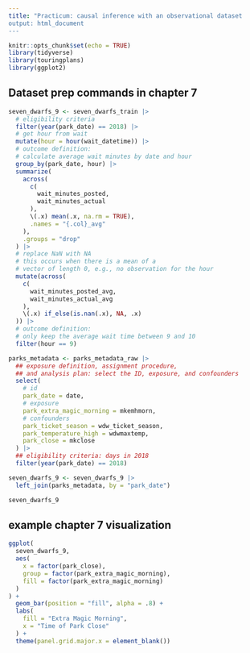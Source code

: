 ```yaml
---
title: "Practicum: causal inference with an observational dataset
output: html_document
---
```


```r
knitr::opts_chunk$set(echo = TRUE)
library(tidyverse)
library(touringplans)
library(ggplot2)
```

## Dataset prep commands in chapter 7
```r
seven_dwarfs_9 <- seven_dwarfs_train |>
  # eligibility criteria
  filter(year(park_date) == 2018) |>
  # get hour from wait
  mutate(hour = hour(wait_datetime)) |>
  # outcome definition:
  # calculate average wait minutes by date and hour
  group_by(park_date, hour) |>
  summarize(
    across(
      c(
        wait_minutes_posted,
        wait_minutes_actual
      ),
      \(.x) mean(.x, na.rm = TRUE),
      .names = "{.col}_avg"
    ),
    .groups = "drop"
  ) |>
  # replace NaN with NA
  # this occurs when there is a mean of a
  # vector of length 0, e.g., no observation for the hour
  mutate(across(
    c(
      wait_minutes_posted_avg,
      wait_minutes_actual_avg
    ),
    \(.x) if_else(is.nan(.x), NA, .x)
  )) |>
  # outcome definition:
  # only keep the average wait time between 9 and 10
  filter(hour == 9)

parks_metadata <- parks_metadata_raw |>
  ## exposure definition, assignment procedure,
  ## and analysis plan: select the ID, exposure, and confounders
  select(
    # id
    park_date = date,
    # exposure
    park_extra_magic_morning = mkemhmorn,
    # confounders
    park_ticket_season = wdw_ticket_season,
    park_temperature_high = wdwmaxtemp,
    park_close = mkclose
  ) |>
  ## eligibility criteria: days in 2018
  filter(year(park_date) == 2018)

seven_dwarfs_9 <- seven_dwarfs_9 |>
  left_join(parks_metadata, by = "park_date")

seven_dwarfs_9
```

## example chapter 7 visualization
```r
ggplot(
  seven_dwarfs_9,
  aes(
    x = factor(park_close),
    group = factor(park_extra_magic_morning),
    fill = factor(park_extra_magic_morning)
  )
) +
  geom_bar(position = "fill", alpha = .8) +
  labs(
    fill = "Extra Magic Morning",
    x = "Time of Park Close"
  ) +
  theme(panel.grid.major.x = element_blank())
```
